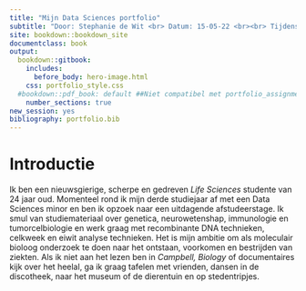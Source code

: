 ```yaml
---
title: "Mijn Data Sciences portfolio"
subtitle: "Door: Stephanie de Wit <br> Datum: 15-05-22 <br><br> Tijdens het tweede deel van de _Data Sciences for Biology_ minor te Hogeschool Utrecht heb ik gewerkt aan een portfolio van mijn vaardigheden binnen R."
site: bookdown::bookdown_site
documentclass: book
output:
  bookdown::gitbook:
    includes:
      before_body: hero-image.html
    css: portfolio_style.css
  #bookdown::pdf_book: default ##Niet compatibel met portfolio_assignment_3.2.Rmd?
    number_sections: true
new_session: yes
bibliography: portfolio.bib
---
```


# Introductie

Ik ben een nieuwsgierige, scherpe en gedreven _Life Sciences_ studente van 24 jaar oud. Momenteel rond ik mijn derde studiejaar af met een Data Sciences minor en ben ik opzoek naar een uitdagende afstudeerstage. Ik smul van studiemateriaal over genetica, neurowetenshap, immunologie en tumorcelbiologie en werk graag met recombinante DNA technieken, celkweek en eiwit analyse technieken. Het is mijn ambitie om als moleculair bioloog onderzoek te doen naar het ontstaan, voorkomen en bestrijden van ziekten. Als ik niet aan het lezen ben in _Campbell, Biology_ of documentaires kijk over het heelal, ga ik graag tafelen met vrienden, dansen in de discotheek, naar het museum of de dierentuin en op stedentripjes.

<!-- If you need PDF output, uncomment bookdown::pdf_book above in YAML. You will need a LaTeX installation, e.g., https://yihui.name/tinytex/ -->
